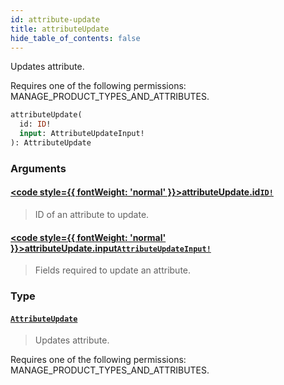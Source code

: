```yaml
---
id: attribute-update
title: attributeUpdate
hide_table_of_contents: false
---
```








Updates attribute. 

Requires one of the following permissions: MANAGE_PRODUCT_TYPES_AND_ATTRIBUTES.

```graphql
attributeUpdate(
  id: ID!
  input: AttributeUpdateInput!
): AttributeUpdate
```


### Arguments

#### [<code style={{ fontWeight: 'normal' }}>attributeUpdate.<b>id</b></code>](#)<Bullet />[`ID!`](../../../developer/api-reference/scalars/id) <Badge class="secondary" text="non-null"/> <Badge class="secondary" text="scalar"/>
> ID of an attribute to update.
> 

#### [<code style={{ fontWeight: 'normal' }}>attributeUpdate.<b>input</b></code>](#)<Bullet />[`AttributeUpdateInput!`](../../../developer/api-reference/inputs/attribute-update-input) <Badge class="secondary" text="non-null"/> <Badge class="secondary" text="input"/>
> Fields required to update an attribute.
> 

### Type

#### [`AttributeUpdate`](../../../developer/api-reference/objects/attribute-update) <Badge class="secondary" text="object"/>
> Updates attribute. 

Requires one of the following permissions: MANAGE_PRODUCT_TYPES_AND_ATTRIBUTES.
> 





